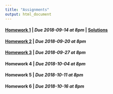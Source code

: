 ```yaml
---
title: "Assignments"
output: html_document
---
```


#### [Homework 1](hw1.html) | *Due 2018-09-14 at 8pm* | [Solutions](hw1_solutions.html)
#### [Homework 2](hw2.html) | *Due 2018-09-20 at 8pm*
#### [Homework 3](hw3.html) | *Due 2018-09-27 at 8pm*
#### Homework 4 | *Due 2018-10-04 at 8pm*
#### Homework 5 | *Due 2018-10-11 at 8pm*
#### Homework 6 | *Due 2018-10-16 at 8pm*